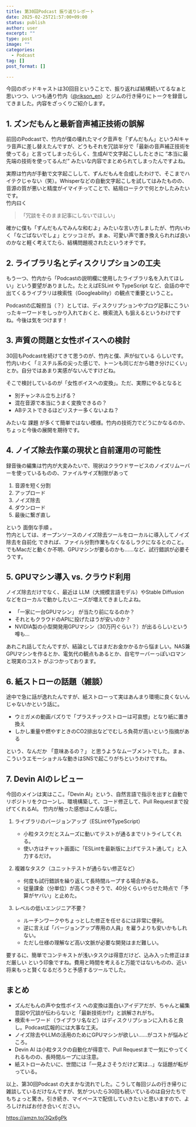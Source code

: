 ```yaml
---
title: 第30回Podcast 振り返りレポート
date: 2025-02-25T21:57:00+09:00
status: publish
author: user
excerpt: ""
type: post
image: ""
categories:
  - Podcast
tag: []
post_format: []

---
```


今回のポッドキャストは30回目ということで、振り返れば結構続いてるなぁと思いつつ、いつも通り竹内（[@rikson_en](https://x.com/rikson_en)）とジムの行き帰りにトークを録音してきました。内容をざっくりご紹介します。

## 1. ズンだもんと最新音声補正技術の誤解
前回のPodcastで、竹内が僕の壊れたマイク音声を「ずんだもん」というAIキャラ音声に差し替えたんですが、どうもそれを冗談半分で「最新の音声補正技術を使ってる」と言ってしまったらしく、生成AIで文字起こししたときに “本当に最先端の技術を使ってるんだ” みたいな内容でまとめられてしまったんですよね。

実際は竹内が手動で文字起こしして、ずんだもんを合成したわけで、そこまでハイテクじゃない（笑）。Whisperなどの自動文字起こしを試してはみたものの、音源の質が悪いと精度がイマイチってことで、結局ローテクで何とかしたみたいです。  
竹内曰く
>「冗談をそのまま記事にしないでほしい」

確かに僕も「ずんだもんでみんな和むよ」みたいな言い方しましたが、竹内いわく「なごばないでしょ」とツッコミが。まぁ、可愛い声で置き換えられれば良いのかなと軽く考えてたら、結構問題視されたというオチです。

## 2. ライブラリ名とディスクリプションの工夫
もう一つ、竹内から「Podcastの説明欄に使用したライブラリ名を入れてほしい」という要望がありました。たとえばESLint や TypeScript など、会話の中で出てくるライブラリは検索性（Googleability）の観点で重要ということ。

Podcastの広報担当（？）としては、ディスクリプションやブログ記事にこういったキーワードをしっかり入れておくと、検索流入 も狙えるというわけですね。今後は気をつけます！

## 3. 声質の問題と女性ボイスへの検討
30回もPodcastを続けてきて思うのが、竹内と僕、声が似ている らしいです。竹内いわく「ミスチル系の尖った感じで、トーンも同じだから聴き分けにくい」とか。自分ではあまり実感がないんですけどね。

そこで検討しているのが「女性ボイスへの変換」。ただ、実際にやるとなると

- 別チャンネル立ち上げる？
- 混在音源で本当にうまく変換できるの？
- ABテストできるほどリスナー多くないよね？  

みたいな 課題 が多くて簡単ではない模様。竹内の技術力でどうにかなるのか、ちょっと今後の展開を期待です。

## 4. ノイズ除去作業の現状と自前運用の可能性
録音後の編集は竹内が大変みたいで、現状はクラウドサービスのノイズリムーバーを使っているものの、ファイルサイズ制限があって

1. 音源を短く分割
2. アップロード
3. ノイズ除去
4. ダウンロード
5. 最後に繋ぎ直し

という 面倒な手順 。  
竹内としては、オープンソースのノイズ除去ツールをローカルに導入してノイズ除去を自前化 できれば、ファイル分割作業もなくなるしラクになるとのこと。
でもMacだと動くか不明、GPUマシンが要るのかも……など、試行錯誤が必要そうです。

## 5. GPUマシン導入 vs. クラウド利用
ノイズ除去だけでなく、最近は LLM（大規模言語モデル）やStable Diffusion などをローカルで動かしたいニーズが増えてきましたよね。

- 「一家に一台GPUマシン」 が当たり前になるのか？
- それともクラウドのAPIに投げたほうが安いのか？
- NVIDIA製の小型開発用GPUマシン（30万円ぐらい？）が出るらしいという噂も…

あれこれ話してたんですが、結論としてはまだお金かかるから悩ましい。NAS兼GPUマシンを作るとか、電気代の観点もあるとか、自宅サーバーっぽいロマンと現実のコスト がぶつかっております。

## 6. 紙ストローの話題（雑談）
途中で急に話が逸れたんですが、紙ストローって実はあんまり環境に良くないんじゃないかという話に。

- ウミガメの動画バズりで「プラスチックストローは可哀想」となり紙に置き換え
- しかし重量や燃やすときのCO2排出などでむしろ負荷が高いという指摘がある

という、なんだか 「意味あるの？」 と思うようなムーブメントでした。まぁ、こういうエモーショナルな動きはSNSで起こりがちというわけですね。

## 7. Devin AIのレビュー
今回のメインは実はここ。「Devin AI」という、自然言語で指示を出すと自動でリポジトリをクローンし、環境構築して、コード修正して、Pull Requestまで投げてくれるAI。
竹内が触った感想はこんな感じ。

1. ライブラリのバージョンアップ（ESLintやTypeScript）
    - 小粒タスクだとスムーズに動いてテストが通るまでリトライしてくれる。
    - 使い方はチャット画面に「ESLintを最新版に上げてテスト通して」と入力するだけ。

2. 複雑なタスク（ユニットテストが通らない修正など）
    - 何度も試行錯誤を繰り返して長時間ループする場合がある。
    - 従量課金（分単位）が高くつきそうで、40分くらいやらせた時点で「予算がヤバい」と止めた。

3. レベルの低いエンジニア不要？
    - ルーチンワークやちょっとした修正を任せるには非常に便利。
    - 逆に言えば「バージョンアップ専用の人員」を雇うよりも安いかもしれない。
    - ただし仕様の理解など高い文脈が必要な開発はまだ難しい。

要するに、簡単でコンテキストが浅いタスクは得意だけど、込み入った修正はまだ厳しい という印象ですね。費用と時間を考えると万能ではないものの、近い将来もっと賢くなるだろうと予感するツールでした。

## まとめ
- ズんだもんの声や女性ボイス への変換は面白いアイデアだが、ちゃんと編集意図や冗談が伝わらないと「最新技術か!?」と誤解されがち。
- 検索キーワード（ライブラリ名など）はディスクリプションに入れると良し。Podcast広報的には大事な工夫。
- ノイズ除去やLLMの活用のためにGPUマシンが欲しい……がコストが悩みどころ。
- Devin AI は小粒タスクの自動化が得意で、Pull Requestまで一気にやってくれるものの、長時間ループには注意。
- 紙ストローみたいに、世間には「一見よさそうだけど実は…」な話題が転がっている。

以上、第30回Podcast の大まかな流れでした。こうして毎回ジムの行き帰りに雑談しているだけなんですが、気がついたら30回も続いているのは自分たちでもちょっと驚き。引き続き、マイペースで配信していきたいと思いますので、よろしければお付き合いください。


https://amzn.to/3Qx6gPk








